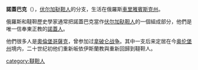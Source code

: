 '''諾蓋巴克'''（{{lang-ru|Нагайбаки}}），[[伏尔加鞑靼人|伏尔加鞑靼人]]的分支，生活在俄羅斯[[車里雅賓斯克州|車里雅賓斯克州]]。

俄羅斯和韃靼歷史學家通常把諾蓋巴克當作[[伏尔加鞑靼人|伏尔加鞑靼人]]的一個組成部分，他們是唯一信奉東正教的[[諾蓋人|諾蓋人]]。

他們很多人是[[奧倫堡哥薩克|奧倫堡哥薩克]]，曾参加过[[拿破仑战争|拿破仑战争]]。其中一支后来定居在今[[奥伦堡州|奥伦堡州]]境内，二十世纪初他们重新皈依伊斯蘭教與重新回歸到韃靼人。

[[category:韃靼人|category:韃靼人]]